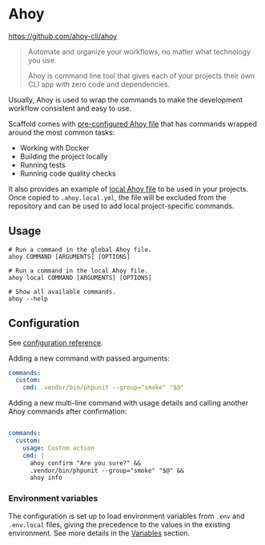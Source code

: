 # Ahoy

https://github.com/ahoy-cli/ahoy

> Automate and organize your workflows, no matter what technology you use.
>
> Ahoy is command line tool that gives each of your projects their own CLI app
with zero code and dependencies.

Usually, Ahoy is used to wrap the commands to make the development workflow
consistent and easy to use.

Scaffold comes with [pre-configured Ahoy file](https://github.com/drevops/scaffold/blob/develop/.ahoy.yml) that has
commands wrapped around the most common tasks:

- Working with Docker
- Building the project locally
- Running tests
- Running code quality checks

It also provides an example of [local Ahoy file](https://github.com/drevops/scaffold/blob/develop/.ahoy.local.example.yml)
to be used in your projects. Once copied to `.ahoy.local.yml`, the file will
be excluded from the repository and can be used to add local project-specific
commands.

## Usage

```shell
# Run a command in the global Ahoy file.
ahoy COMMAND [ARGUMENTS] [OPTIONS]

# Run a command in the local Ahoy file.
ahoy local COMMAND [ARGUMENTS] [OPTIONS]

# Show all available commands.
ahoy --help
```

## Configuration

See [configuration reference](https://github.com/ahoy-cli/ahoy#example-of-new-yaml-setup-in-v2).

Adding a new command with passed arguments:

```yml
commands:
  custom:
    cmd: .vendor/bin/phpunit --group="smoke" "$@"
```

Adding a new multi-line command with usage details and calling another Ahoy
commands after confirmation:

```yml

commands:
  custom:
    usage: Custom action
    cmd: |
      ahoy confirm "Are you sure?" &&
      .vendor/bin/phpunit --group="smoke" "$@" &&
      ahoy info
```

### Environment variables

The configuration is set up to load environment variables from `.env` and
`.env.local` files, giving the precedence to the values in the existing
environment. See more details in the [Variables](../workflows/variables.mdx)
section.
